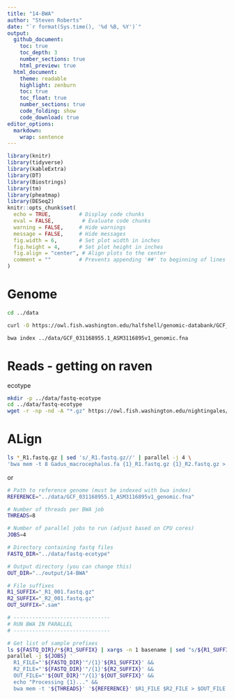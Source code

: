 ```yaml
---
title: "14-BWA"
author: "Steven Roberts"
date: "`r format(Sys.time(), '%d %B, %Y')`"  
output: 
  github_document:
    toc: true
    toc_depth: 3
    number_sections: true
    html_preview: true
  html_document:
    theme: readable
    highlight: zenburn
    toc: true
    toc_float: true
    number_sections: true
    code_folding: show
    code_download: true
editor_options: 
  markdown: 
    wrap: sentence
---
```


```r
library(knitr)
library(tidyverse)
library(kableExtra)
library(DT)
library(Biostrings)
library(tm)
library(pheatmap)
library(DESeq2)
knitr::opts_chunk$set(
  echo = TRUE,         # Display code chunks
  eval = FALSE,         # Evaluate code chunks
  warning = FALSE,     # Hide warnings
  message = FALSE,     # Hide messages
  fig.width = 6,       # Set plot width in inches
  fig.height = 4,      # Set plot height in inches
  fig.align = "center", # Align plots to the center
  comment = ""         # Prevents appending '##' to beginning of lines in code output
)
```


# Genome

```bash
cd ../data

curl -O https://owl.fish.washington.edu/halfshell/genomic-databank/GCF_031168955.1_ASM3116895v1_genomic.fna
```


```bash
bwa index ../data/GCF_031168955.1_ASM3116895v1_genomic.fna
```
# Reads - getting on raven

ecotype

```bash
mkdir -p ../data/fastq-ecotype
cd ../data/fastq-ecotype
wget -r -np -nd -A "*.gz" https://owl.fish.washington.edu/nightingales/G_macrocephalus/30-1149634506/00_fastq/
```


# ALign

```bash
ls *_R1.fastq.gz | sed 's/_R1.fastq.gz//' | parallel -j 4 \
'bwa mem -t 8 Gadus_macrocephalus.fa {1}_R1.fastq.gz {1}_R2.fastq.gz > {1}.sam'
```

or

```bash
# Path to reference genome (must be indexed with bwa index)
REFERENCE="../data/GCF_031168955.1_ASM3116895v1_genomic.fna"

# Number of threads per BWA job
THREADS=8

# Number of parallel jobs to run (adjust based on CPU cores)
JOBS=4

# Directory containing fastq files
FASTQ_DIR="../data/fastq-ecotype"

# Output directory (you can change this)
OUT_DIR="../output/14-BWA"

# File suffixes
R1_SUFFIX="_R1_001.fastq.gz"
R2_SUFFIX="_R2_001.fastq.gz"
OUT_SUFFIX=".sam"

# -------------------------------
# RUN BWA IN PARALLEL
# -------------------------------

# Get list of sample prefixes
ls ${FASTQ_DIR}/*${R1_SUFFIX} | xargs -n 1 basename | sed "s/${R1_SUFFIX}//" | sort -u | \
parallel -j ${JOBS} '
  R1_FILE="'${FASTQ_DIR}'"/{1}'${R1_SUFFIX}' &&
  R2_FILE="'${FASTQ_DIR}'"/{1}'${R2_SUFFIX}' &&
  OUT_FILE="'${OUT_DIR}'"/{1}'${OUT_SUFFIX}' &&
  echo "Processing {1}..." &&
  bwa mem -t '${THREADS}' '${REFERENCE}' $R1_FILE $R2_FILE > $OUT_FILE
```

